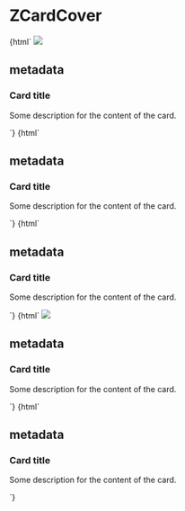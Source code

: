 
<Meta title="Cards/ZCardCover" component="z-card-cover" />

# ZCardCover

<Preview>
  <Story name="ZCardCover with image">
    {html`
      <z-card-cover style="width: 356px;">
        <img slot="cover"
          src="https://i.pinimg.com/originals/b9/fc/7e/b9fc7e6b2dd2ca128bcc3412e68994f0.jpg"
        />
        <h2 class="body-5" slot="metadata">metadata</h2>
        <h3 class="heading-4-sb" slot="title">Card title</h3>
        <p class="body-3" slot="text">Some description for the content of the card.</p>
        <z-icon name="share" slot="action"></z-icon>
        <z-icon name="delete" slot="action"></z-icon>
      </z-card-cover>
    `}
  </Story>
</Preview>

<Preview>
  <Story name="ZCardCover color cover">
    {html`
      <z-card-cover style="--z-card-cover--color-cover-background: orange; width: 356px;">
        <h2 class="body-5" slot="metadata">metadata</h2>
        <h3 class="heading-4-sb" slot="title">Card title</h3>
        <p class="body-3" slot="text">Some description for the content of the card.</p>
        <z-icon name="share" slot="action"></z-icon>
        <z-icon name="delete" slot="action"></z-icon>
      </z-card-cover>
    `}
  </Story>
</Preview>

<Preview>
  <Story name="ZCardCover color cover shadowed">
    {html`
      <z-card-cover shadowed style="--z-card-cover--color-cover-background: orange; width: 356px;">
        <h2 class="body-5" slot="metadata">metadata</h2>
        <h3 class="heading-4-sb" slot="title">Card title</h3>
        <p class="body-3" slot="text">Some description for the content of the card.</p>
        <z-icon name="share" slot="action"></z-icon>
        <z-icon name="delete" slot="action"></z-icon>
      </z-card-cover>
    `}
  </Story>
</Preview>

<Preview>
  <Story name="ZCardCover overlay variant - with image">
    {html`
      <z-card-cover overlay style="width: 356px;">
        <img src="https://i.pinimg.com/originals/b9/fc/7e/b9fc7e6b2dd2ca128bcc3412e68994f0.jpg" slot="cover" />
        <h2 class="body-5" slot="metadata">metadata</h2>
        <h3 class="heading-4-sb" slot="title">Card title</h3>
        <p class="body-3" slot="text">Some description for the content of the card.</p>
        <z-icon name="share" slot="action"></z-icon>
        <z-icon name="delete" slot="action"></z-icon>
      </z-card-cover>
    `}
  </Story>
</Preview>

<Preview>
  <Story name="ZCardCover overlay variant - color cover">
    {html`
      <z-card-cover overlay style="--z-card-cover--color-cover-background: orange; width: 356px;">
        <h2 class="body-5" slot="metadata">metadata</h2>
        <h3 class="heading-4-sb" slot="title">Card title</h3>
        <p class="body-3" slot="text">Some description for the content of the card.</p>
        <z-icon name="share" slot="action"></z-icon>
        <z-icon name="delete" slot="action"></z-icon>
      </z-card-cover>
    `}
  </Story>
</Preview>

<Props of="z-card-cover" />
